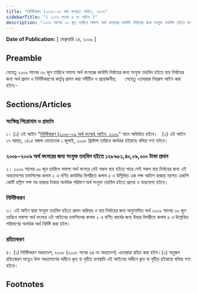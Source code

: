 ```yaml
---
title: "নির্দিষ্টকরণ (২০০৮-০৯ অর্থ বৎসর) আইন, ২০০৯"
sidebarTitle: "( ২০০৯ সনের ৪ নং আইন )"
description: "২০০৯ সালের ৩০ জুন তারিখে সমাপ্য অর্থ বৎসরের কার্যাদি নির্বাহের জন্য সংযুক্ত তহবিল হইতে ব্যয় নির্বাহের জন্য অর্থ প্রদান ও নির্দিষ্টকরণের কর্তৃত্ব প্রদানের উদ্দেশ্যে প্রণীত আইন।"
---
```


**Date of Publication:** [ ফেব্রুয়ারি ২৪, ২০০৯ ]

## Preamble

যেহেতু ২০০৯ সালের ৩০ জুন তারিখে সমাপ্য অর্থ বৎসরের কার্যাদি নির্বাহের জন্য সংযুক্ত তহবিল হইতে ব্যয় নির্বাহের জন্য অর্থ প্রদান ও নির্দিষ্টকরণের কর্তৃত্ব প্রদান করা সমীচীন ও প্রয়োজনীয়;      সেহেতু এতদ্‌দ্বারা নিম্নরূপ আইন করা হইল:-

## Sections/Articles

### সংক্ষিপ্ত শিরোনাম ও প্রবর্তন

১। (১) এই আইন "[নির্দিষ্টকরণ (২০০৮-০৯ অর্থ বৎসর) আইন, ২০০৯](/act-1003.html "নির্দিষ্টকরণ (২০০৮-০৯ অর্থ বৎসর) আইন, ২০০৯")" নামে অভিহিত হইবে।   (২) এই আইন ১৭ আষাঢ়, ১৪১৫ বঙ্গাব্দ মোতাবেক ১ জুলাই, ২০০৮ খ্রিস্টাব্দ তারিখে কার্যকর হইয়াছে বলিয়া গণ্য হইবে।

### ২০০৮-২০০৯ অর্থ বৎসরের জন্য সংযুক্ত তহবিল হইতে ১২৮৯৮১,৪০,০৯,০০০ টাকা প্রদান

২। ২০০৯ সালের ৩০ জুন তারিখে সমাপ্য অর্থ বৎসরে যেই সকল ব্যয় হইতে পারে সেই সকল ব্যয় নির্বাহের জন্য এই অধ্যাদেশের তফসিলের কলাম ২ এ বর্ণিত কার্যাদির বিপরীতে কলাম ৫ এ উল্লিখিত এক লক্ষ আটাশ হাজার নয়শত একাশি কোটি চল্লিশ লক্ষ নয় হাজার টাকার অনধিক পরিমাণ অর্থ সংযুক্ত তহবিল হইতে প্রদেয় ও ব্যয়যোগ্য হইবে।

### নির্দিষ্টকরণ

৩। এই আইন দ্বারা সংযুক্ত তহবিল হইতে প্রদান করিবার ও ব্যয় নির্বাহের জন্য অনুমোদিত অর্থ ২০০৯ সালের ৩০ জুন তারিখে সমাপ্য অর্থ বৎসরে এই আইনের তফসিলের কলাম ২ এ বর্ণিত কার্যের জন্য উহার বিপরীতে কলাম ৫ এ উল্লেখিত পরিমাণের অনধিক অর্থ নির্দিষ্ট করা হইল।

### রহিতকরণ

৪। (১) নির্দিষ্টকরণ অধ্যাদেশ, ২০০৮ (২০০৮ সনের ৩৪ নং অধ্যাদেশ) এতদ্‌দ্বারা রহিত করা হইল।(২) অনুরূপ রহিতকরণ সত্ত্বেও উক্ত অধ্যাদেশের অধীনে কৃত বা গৃহীত ব্যবস্থাদি এই আইনের অধীনে কৃত বা গৃহীত হইয়াছে বলিয়া গণ্য হইবে।

## Footnotes
